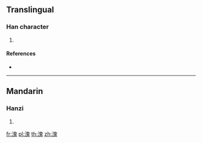 {{character info/new}}
==Translingual==

===Han character===
{{Han char|rn=85|rad=水|as=10|sn=13|four=36113|canj=EHUI}}

# {{defn|Han|sort=水10}}

====References====
* {{Han ref|kx=0641.190|dkj=17997|dj=1048.210|hdz=31701.050|uh=6EBE|ud=28350|bh=DE5A|bd=56922}}

----

==Mandarin==

===Hanzi===
{{cmn-hanzi|pin=[[wēi]] ([[wei1]])|wg=wei<sup>1</sup>}}

# {{defn|lang=cmn|sort=水10}}

[[fr:溾]]
[[pl:溾]]
[[th:溾]]
[[zh:溾]]